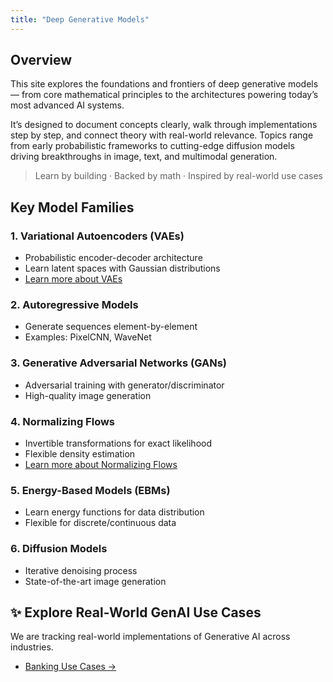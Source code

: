 ```yaml
---
title: "Deep Generative Models"
---
```


## Overview

This site explores the foundations and frontiers of deep generative models — from core mathematical principles to the architectures powering today’s most advanced AI systems.

It’s designed to document concepts clearly, walk through implementations step by step, and connect theory with real-world relevance. Topics range from early probabilistic frameworks to cutting-edge diffusion models driving breakthroughs in image, text, and multimodal generation.

> Learn by building · Backed by math · Inspired by real-world use cases


## Key Model Families

### 1. Variational Autoencoders (VAEs)
- Probabilistic encoder-decoder architecture
- Learn latent spaces with Gaussian distributions
- [Learn more about VAEs](vae.html)

### 2. Autoregressive Models
- Generate sequences element-by-element 
- Examples: PixelCNN, WaveNet

### 3. Generative Adversarial Networks (GANs)
- Adversarial training with generator/discriminator
- High-quality image generation

### 4. Normalizing Flows
- Invertible transformations for exact likelihood  
- Flexible density estimation  
- [Learn more about Normalizing Flows](flows.html)

### 5. Energy-Based Models (EBMs)
- Learn energy functions for data distribution
- Flexible for discrete/continuous data

### 6. Diffusion Models
- Iterative denoising process
- State-of-the-art image generation


## ✨ Explore Real-World GenAI Use Cases

We are tracking real-world implementations of Generative AI across industries.

- [Banking Use Cases →](gen-ai-use-cases/banking-use-cases.html)